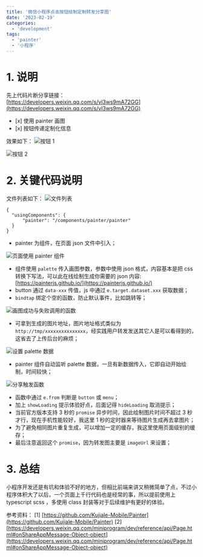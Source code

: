 ```yaml
---
title: '微信小程序点击按钮绘制定制转发分享图'
date: '2023-02-19'
categories:
  - 'development'
tags:
  - 'painter'
  - '小程序'
---
```


# 1. 说明

先上代码片断分享链接： [https://developers.weixin.qq.com/s/vl3ws9mA72GG](https://developers.weixin.qq.com/s/vl3ws9mA72GG)

- \[x\] 使用 painter 画图
- \[x\] 按钮传递定制化信息

效果如下： ![按钮 1](images/1676802596881.png)

![按钮 2](images/1676802616727.png)

# 2. 关键代码说明

文件列表如下： ![文件列表](images/1676801244390.png)

```
{
  "usingComponents": {
      "painter": "/components/painter/painter"
  }
}
```

- painter 为组件，在页面 json 文件中引入；

![页面使用 painter 组件](images/1676801421040.png)

- 组件使用 `palette` 传入画图参数，参数中使用 json 格式，内容基本是把 css 转换下写法，可以此在线绘制生成你需要的 json 内容: [https://painterjs.github.io/](https://painterjs.github.io/)
- button 通过 `data-xxx` 传值，js 中通过 `e.target.dataset.xxx` 获取数据；
- `bindtap` 绑定个空的函数，防止默认事件，比如跳转等；

![画图成功与失败调用的函数](images/1676802018414.png)

- 可拿到生成的图片地址，图片地址格式类似为 `http://tmp/xxxxxxxxxxxxxxx`，经实践用户转发发送其它人是可以看得到的，这省去了上传后台的麻烦；

![设置 palette 数据](images/1676802199359.png)

- painter 组件自动监听 palette 数据，一旦有新数据传入，它即自动开始绘制，时间较快；

![分享触发函数](images/1676802441064.png)

- 函数中通过 `e.from` 判断是 `button` 或 `menu`；
- 加上 `showLoading` 提示体验好点，后面记得 `hideLoading` 取消提示；
- 当前官方版本支持 3 秒的 `promise` 异步时间，因此绘制图片时间不超过 3 秒才行，现在手机性能较好，我这里 1 秒的定时器来等待图片生成再去拿图片；
- 为了避免相同图片重复生成，可以增加一定的缓存，我这里使用页面级别的缓存；
- 最后注意返回这个 `promise`，因为转发图主要是 `imageUrl` 来设置；

# 3. 总结

小程序开发还是有坑和体验不好的地方，但相比前端来讲又稍微简单了点，不过小程序体积大了以后，一个页面上千行代码也是经常的事，所以提前使用上 typescript scss ，多使用 class 封装等对于后续维护有更好的体验。

参考资料： \[1\] [https://github.com/Kujiale-Mobile/Painter](https://github.com/Kujiale-Mobile/Painter) \[2\] [https://developers.weixin.qq.com/miniprogram/dev/reference/api/Page.html#onShareAppMessage-Object-object](https://developers.weixin.qq.com/miniprogram/dev/reference/api/Page.html#onShareAppMessage-Object-object)
